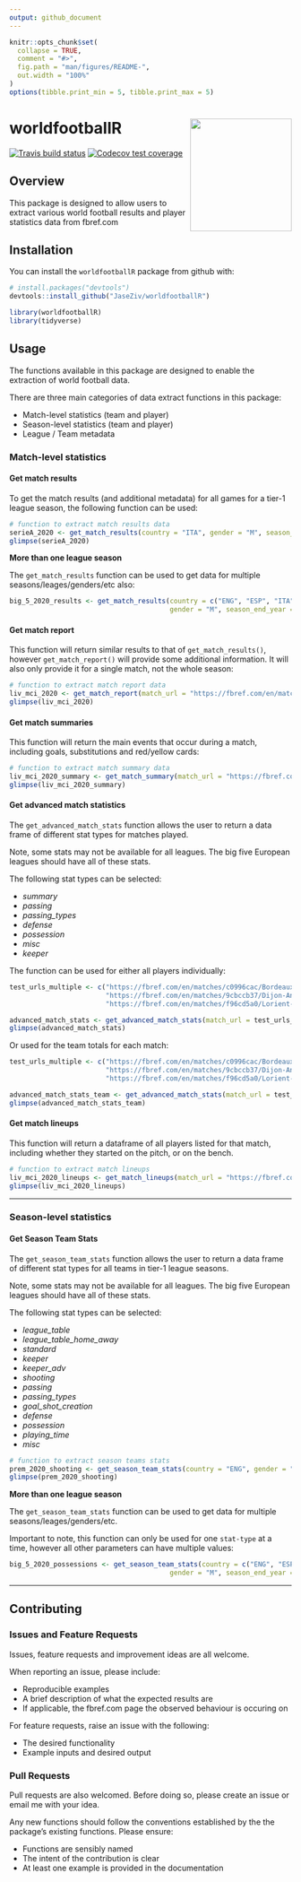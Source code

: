 ```yaml
---
output: github_document
---
```


<!-- README.md is generated from README.Rmd. Please edit that file -->

```r
knitr::opts_chunk$set(
  collapse = TRUE,
  comment = "#>",
  fig.path = "man/figures/README-",
  out.width = "100%"
)
options(tibble.print_min = 5, tibble.print_max = 5)
```

# worldfootballR <img src="man/figures/logo.png" align="right" width="181" height="201"/>

<!-- badges: start -->
[![Travis build status](https://travis-ci.org/JaseZiv/worldfootballR.svg?branch=main)](https://travis-ci.org/JaseZiv/worldfootballR)
[![Codecov test coverage](https://codecov.io/gh/JaseZiv/worldfootballR/branch/master/graph/badge.svg)](https://codecov.io/gh/JaseZiv/worldfootballR?branch=master)
<!-- badges: end -->

## Overview

This package is designed to allow users to extract various world football results and player statistics data from fbref.com


## Installation

You can install the `worldfootballR` package from github with:

```r
# install.packages("devtools")
devtools::install_github("JaseZiv/worldfootballR")
```

```r
library(worldfootballR)
library(tidyverse)
```


## Usage

The functions available in this package are designed to enable the extraction of world football data.

There are three main categories of data extract functions in this package:

* Match-level statistics (team and player)
* Season-level statistics (team and player)
* League / Team metadata

### Match-level statistics

#### Get match results

To get the match results (and additional metadata) for all games for a tier-1 league season, the following function can be used:

```r
# function to extract match results data
serieA_2020 <- get_match_results(country = "ITA", gender = "M", season_end_year = 2020)
glimpse(serieA_2020)
```

**More than one league season**

The `get_match_results` function can be used to get data for multiple seasons/leages/genders/etc also:

```r
big_5_2020_results <- get_match_results(country = c("ENG", "ESP", "ITA", "GER", "FRA"),
                                        gender = "M", season_end_year = 2020)
```


#### Get match report

This function will return similar results to that of `get_match_results()`, however `get_match_report()` will provide some additional information. It will also only provide it for a single match, not the whole season:  

```r
# function to extract match report data
liv_mci_2020 <- get_match_report(match_url = "https://fbref.com/en/matches/47880eb7/Liverpool-Manchester-City-November-10-2019-Premier-League")
glimpse(liv_mci_2020)
```


#### Get match summaries

This function will return the main events that occur during a match, including goals, substitutions and red/yellow cards:  

```r
# function to extract match summary data
liv_mci_2020_summary <- get_match_summary(match_url = "https://fbref.com/en/matches/47880eb7/Liverpool-Manchester-City-November-10-2019-Premier-League")
glimpse(liv_mci_2020_summary)
```


#### Get advanced match statistics

The `get_advanced_match_stats` function allows the user to return a data frame of different stat types for matches played.

Note, some stats may not be available for all leagues. The big five European leagues should have all of these stats.

The following stat types can be selected:

* *summary*
* *passing*
* *passing_types*
* *defense*
* *possession*
* *misc*
* *keeper*

The function can be used for either all players individually:

```r
test_urls_multiple <- c("https://fbref.com/en/matches/c0996cac/Bordeaux-Nantes-August-21-2020-Ligue-1",
                        "https://fbref.com/en/matches/9cbccb37/Dijon-Angers-August-22-2020-Ligue-1",
                        "https://fbref.com/en/matches/f96cd5a0/Lorient-Strasbourg-August-23-2020-Ligue-1")

advanced_match_stats <- get_advanced_match_stats(match_url = test_urls_multiple, stat_type = "possession", team_or_player = "player")
glimpse(advanced_match_stats)
```


Or used for the team totals for each match:

```r
test_urls_multiple <- c("https://fbref.com/en/matches/c0996cac/Bordeaux-Nantes-August-21-2020-Ligue-1",
                        "https://fbref.com/en/matches/9cbccb37/Dijon-Angers-August-22-2020-Ligue-1",
                        "https://fbref.com/en/matches/f96cd5a0/Lorient-Strasbourg-August-23-2020-Ligue-1")

advanced_match_stats_team <- get_advanced_match_stats(match_url = test_urls_multiple, stat_type = "passing_types", team_or_player = "team")
glimpse(advanced_match_stats_team)
```


#### Get match lineups

This function will return a dataframe of all players listed for that match, including whether they started on the pitch, or on the bench.  

```r
# function to extract match lineups
liv_mci_2020_lineups <- get_match_lineups(match_url = "https://fbref.com/en/matches/47880eb7/Liverpool-Manchester-City-November-10-2019-Premier-League")
glimpse(liv_mci_2020_lineups)
```

***

### Season-level statistics


#### Get Season Team Stats

The `get_season_team_stats` function allows the user to return a data frame of different stat types for all teams in tier-1 league seasons.

Note, some stats may not be available for all leagues. The big five European leagues should have all of these stats.

The following stat types can be selected:

* *league_table*
* *league_table_home_away*
* *standard*
* *keeper*
* *keeper_adv*
* *shooting*
* *passing*
* *passing_types*
* *goal_shot_creation*
* *defense*
* *possession*
* *playing_time*
* *misc*

```r
# function to extract season teams stats
prem_2020_shooting <- get_season_team_stats(country = "ENG", gender = "M", season_end_year = "2020", stat_type = "shooting")
glimpse(prem_2020_shooting)
```


**More than one league season**

The `get_season_team_stats` function can be used to get data for multiple seasons/leages/genders/etc.

Important to note, this function can only be used for one `stat-type` at a time, however all other parameters can have multiple values:

```r
big_5_2020_possessions <- get_season_team_stats(country = c("ENG", "ESP", "ITA", "GER", "FRA"),
                                        gender = "M", season_end_year = 2020, stat_type = "possession")
```

***

## Contributing

### Issues and Feature Requests

Issues, feature requests and improvement ideas are all welcome.

When reporting an issue, please include:

* Reproducible examples
* A brief description of what the expected results are
* If applicable, the fbref.com page the observed behaviour is occuring on

For feature requests, raise an issue with the following:

* The desired functionality
* Example inputs and desired output


### Pull Requests
Pull requests are also welcomed. Before doing so, please create an issue or email me with your idea.

Any new functions should follow the conventions established by the the package’s existing functions. Please ensure:

* Functions are sensibly named
* The intent of the contribution is clear
* At least one example is provided in the documentation

